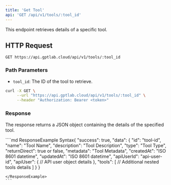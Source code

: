 ```yaml
---
title: 'Get Tool'
api: 'GET /api/v1/tools/:tool_id'
---
```


This endpoint retrieves details of a specific tool.

## HTTP Request

`GET https://api.gptlab.cloud/api/v1/tools/:tool_id`

### Path Parameters

- `tool_id`: The ID of the tool to retrieve.

<RequestExample>

```bash
curl -X GET \
     --url "https://api.gptlab.cloud/api/v1/tools/:tool_id" \
     --header "Authorization: Bearer <token>"
```

</RequestExample>

### Response
The response returns a JSON object containing the details of the specified tool.



<ResponseExample>
````md ResponseExample Syntax{
  "success": true,
  "data": {
    "id": "tool-id",
    "name": "Tool Name",
    "description": "Tool Description",
    "type": "Tool Type",
    "returnDirect": true or false,
    "metadata": "Tool Metadata",
    "createdAt": "ISO 8601 datetime",
    "updatedAt": "ISO 8601 datetime",
    "apiUserId": "api-user-id",
    "apiUser": {
      // API user object details
    },
    "tools": [
      // Additional nested tools details
    ]
  }
}

````
</ResponseExample>
```
